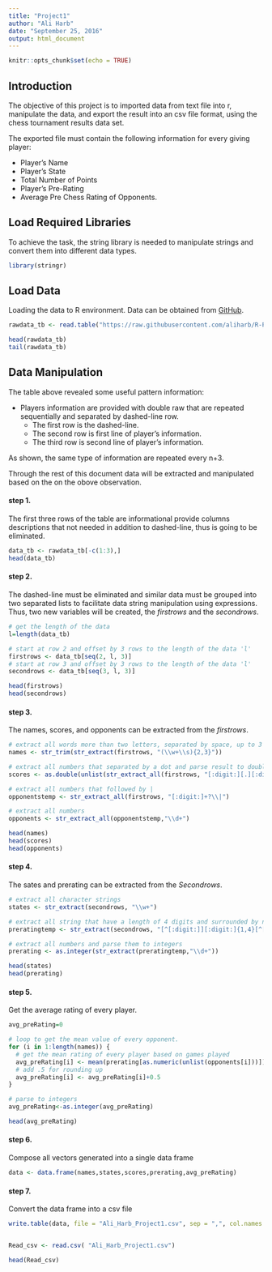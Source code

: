 ---
title: "Project1"
author: "Ali Harb"
date: "September 25, 2016"
output: html_document
---

```{r setup, include=FALSE}
knitr::opts_chunk$set(echo = TRUE)
```

## Introduction 

The objective of this project is to imported data from text file into r, manipulate the data, and export the result into an csv file format, using the chess tournament results data set.

The exported file must contain the following information for every giving player: 

* Player's Name
* Player's State
* Total Number of Points
* Player's Pre-Rating
* Average Pre Chess Rating of Opponents.

## Load Required Libraries

To achieve the task, the string library is needed to manipulate strings and convert them into different data types. 

```{r}
library(stringr)
```

## Load Data

Loading the data to R environment. Data can be obtained from [GitHub](https://raw.githubusercontent.com/aliharb/R-Programming/master/tournamentinfo.txt).

```{r}
rawdata_tb <- read.table("https://raw.githubusercontent.com/aliharb/R-Programming/master/tournamentinfo.txt", header=FALSE, sep="\n")

head(rawdata_tb)
tail(rawdata_tb)
```

## Data Manipulation 

The table above revealed some useful pattern information:

* Players information are provided with double raw that are repeated sequentially and separated by dashed-line row.
    + The first row is the dashed-line.
    + The second row is first line of player's information. 
    + The third row is second line of player's information.

As shown, the same type of information are repeated every n+3.

Through the rest of this document data will be extracted and manipulated based on the on the obove observation. 


#### step 1. 

The first three rows of the table are informational provide columns descriptions that not needed in addition to dashed-line, thus is going to be eliminated.

```{r}
data_tb <- rawdata_tb[-c(1:3),]
head(data_tb)
```

#### step 2. 

The dashed-line must be eliminated and similar data must be grouped into two separated lists to facilitate data string manipulation using expressions. Thus, two new variables will be created, the _firstrows_ and the _secondrows_.

```{r}
# get the length of the data
l=length(data_tb)

# start at row 2 and offset by 3 rows to the length of the data 'l'
firstrows <- data_tb[seq(2, l, 3)]
# start at row 3 and offset by 3 rows to the length of the data 'l'
secondrows <- data_tb[seq(3, l, 3)]

head(firstrows)
head(secondrows)

```

#### step 3. 

The names, scores, and opponents can be extracted from the _firstrows_.

```{r}
# extract all words more than two letters, separated by space, up to 3 three words, and then trim to a new string.
names <- str_trim(str_extract(firstrows, "(\\w+\\s){2,3}"))

# extract all numbers that separated by a dot and parse result to double. 
scores <- as.double(unlist(str_extract_all(firstrows, "[:digit:][.][:digit:]")))

# extract all numbers that followed by |  
opponentstemp <- str_extract_all(firstrows, "[:digit:]+?\\|")

# extract all numbers 
opponents <- str_extract_all(opponentstemp,"\\d+")

head(names)
head(scores)
head(opponents)
```

#### step 4. 

The sates and prerating can be extracted from the _Secondrows_.

```{r}

# extract all character strings
states <- str_extract(secondrows, "\\w+")

# extract all string that have a length of 4 digits and surrounded by non-numbers 
preratingtemp <- str_extract(secondrows, "[^[:digit:]][:digit:]{1,4}[^[:digit:]]")

# extract all numbers and parse them to integers  
prerating <- as.integer(str_extract(preratingtemp,"\\d+"))

head(states)
head(prerating)

```

#### step 5. 

Get the average rating of every player.

```{r}

avg_preRating=0

# loop to get the mean value of every opponent.  
for (i in 1:length(names)) {
  # get the mean rating of every player based on games played 
  avg_preRating[i] <- mean(prerating[as.numeric(unlist(opponents[i]))])
  # add .5 for rounding up 
  avg_preRating[i] <- avg_preRating[i]+0.5
}

# parse to integers 
avg_preRating<-as.integer(avg_preRating)

head(avg_preRating)
```

#### step 6. 

Compose all vectors generated into a single data frame 

```{r}
data <- data.frame(names,states,scores,prerating,avg_preRating)
```

#### step 7. 

Convert the data frame into a csv file

```{r}
write.table(data, file = "Ali_Harb_Project1.csv", sep = ",", col.names = T)


Read_csv <- read.csv( "Ali_Harb_Project1.csv")

head(Read_csv)
```




























